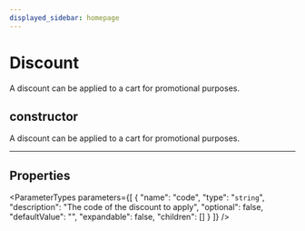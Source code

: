 ```yaml
---
displayed_sidebar: homepage
---
```



# Discount

A discount can be applied to a cart for promotional purposes.

## constructor

A discount can be applied to a cart for promotional purposes.

___

## Properties

<ParameterTypes parameters={[
  {
    "name": "code",
    "type": "`string`",
    "description": "The code of the discount to apply",
    "optional": false,
    "defaultValue": "",
    "expandable": false,
    "children": []
  }
]} />

